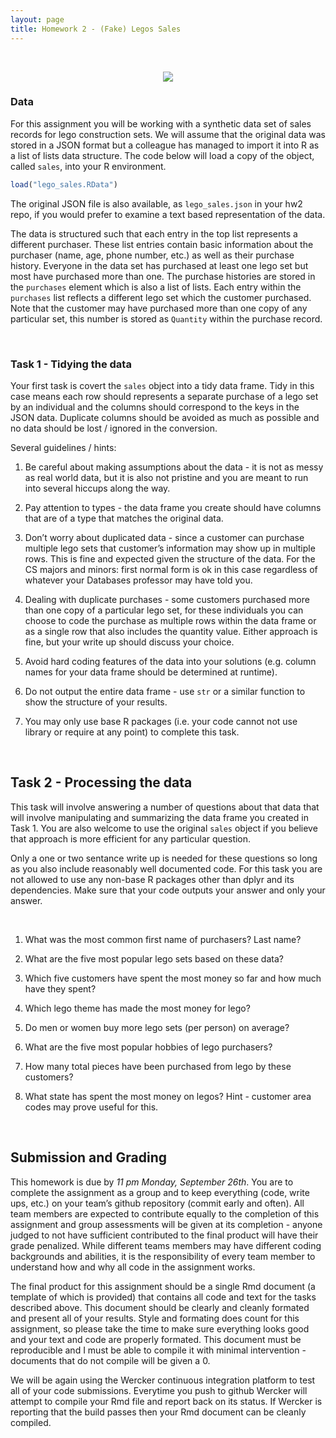```yaml
---
layout: page
title: Homework 2 - (Fake) Legos Sales
---
```


<br/>
<div style="text-align:center">
![](imgs/legos.jpg)
</div>

### Data

For this assignment you will be working with a synthetic data set of sales records for lego construction sets. We will assume that the original data was stored in a JSON format but a colleague has managed to import it into R as a list of lists data structure. The code below will load a copy of the object, called `sales`, into your R environment.

```r
load("lego_sales.RData")
```

The original JSON file is also available, as `lego_sales.json` in your hw2 repo, if you would prefer to examine a text based representation of the data.

The data is structured such that each entry in the top list represents a different purchaser. These list entries contain basic information about the purchaser (name, age, phone number, etc.) as well as their purchase history. Everyone in the data set has purchased at least one lego set but most have purchased more than one. The purchase histories are stored in the `purchases` element which is also a list of lists. Each entry within the `purchases` list reflects a different lego set which the customer purchased. Note that the customer may have purchased more than one copy of any particular set, this number is stored as `Quantity` within the purchase record.

<br/>

### Task 1 - Tidying the data

Your first task is covert the `sales` object into a tidy data frame. Tidy in this case means each row should represents a separate purchase of a lego set by an individual and the columns should correspond to the keys in the JSON data. Duplicate columns should be avoided as much as possible and no data should be lost / ignored in the conversion.

Several guidelines / hints:

1. Be careful about making assumptions about the data - it is not as messy as real world data, but it is also not pristine and you are meant to run into several hiccups along the way.

1. Pay attention to types - the data frame you create should have columns that are of a type that matches the original data. 

1. Don't worry about duplicated data - since a customer can purchase multiple lego sets that customer's information may show up in multiple rows. This is fine and expected given the structure of the data. For the CS majors and minors: first normal form is ok in this case regardless of whatever your Databases professor may have told you.

1. Dealing with duplicate purchases - some customers purchased more than one copy of a particular lego set, for these individuals you can choose to code the purchase as multiple rows within the data frame or as a single row that also includes the quantity value. Either approach is fine, but your write up should discuss your choice. 

1. Avoid hard coding features of the data into your solutions (e.g. column names for your data frame should be determined at runtime). 

1. Do not output the entire data frame - use `str` or a similar function to show the structure of your results.

1. You may only use base R packages (i.e. your code cannot not use library or require at any point) to complete this task.

<br/>


## Task 2 - Processing the data

This task will involve answering a number of questions about that data that will involve manipulating and summarizing the data frame you created in Task 1. You are also welcome to use the original `sales` object if you believe that approach is more efficient for any particular question.

Only a one or two sentance write up is needed for these questions so long as you also include reasonably well documented code. For this task you are not allowed to use any non-base R packages other than dplyr and its dependencies. Make sure that your code outputs your answer and only your answer. 

<br/>

1. What was the most common first name of purchasers? Last name?

1. What are the five most popular lego sets based on these data?

1. Which five customers have spent the most money so far and how much have they spent?

1. Which lego theme has made the most money for lego?

1. Do men or women buy more lego sets (per person) on average?

1. What are the five most popular hobbies of lego purchasers?

1. How many total pieces have been purchased from lego by these customers?

1. What state has spent the most money on legos? Hint - customer area codes may prove useful for this.


<br/>

## Submission and Grading

This homework is due by *11 pm Monday, September 26th*. You are to complete the assignment as a group and to keep everything (code, write ups, etc.) on your team's github repository (commit early and often). All team members are expected to contribute equally to the completion of this assignment and group assessments will be given at its completion - anyone judged to not have sufficient contributed to the final product will have their grade penalized. While different teams members may have different coding backgrounds and abilities, it is the responsibility of every team member to understand how and why all code in the assignment works.

The final product for this assignment should be a single Rmd document (a template of which is provided) that contains all code and text for the tasks described above. This document should be clearly and cleanly formated and present all of your results. Style and formating does count for this assignment, so please take the time to make sure everything looks good and your text and code are properly formated. This document must be reproducible and I must be able to compile it with minimal intervention - documents that do not compile will be given a 0. 

We will be again using the Wercker continuous integration platform to test all of your code submissions. Everytime you push to github Wercker will attempt to compile your Rmd file and report back on its status. If Wercker is reporting that the build passes then your Rmd document can be cleanly compiled.

<br/>


